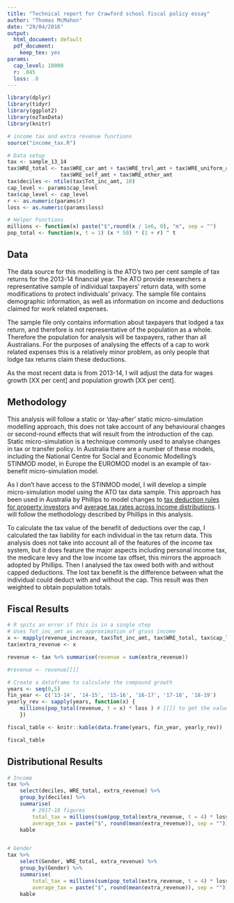```yaml
---
title: "Technical report for Crawford school fiscal policy essay"
author: "Thomas McMahon"
date: "29/04/2016"
output:
  html_document: default
  pdf_document:
    keep_tex: yes
params:
  cap_level: 10000
  r: .045
  loss: .8
---
```


```r
library(dplyr)
library(tidyr)
library(ggplot2)
library(ozTaxData)
library(knitr)

# income tax and extra revenue functions
source("income_tax.R")

# Data setup
tax <- sample_13_14
tax$WRE_total <- tax$WRE_car_amt + tax$WRE_trvl_amt + tax$WRE_uniform_amt +
                 tax$WRE_self_amt + tax$WRE_other_amt
tax$deciles <- ntile(tax$Tot_inc_amt, 10)
cap_level <- params$cap_level
tax$cap_level <- cap_level
r <- as.numeric(params$r)
loss <- as.numeric(params$loss)

# Helper Functions
millions <- function(x) paste("$",round(x / 1e6, 0), "m", sep = "")
pop_total <- function(x, t = 1) (x * 50) * (1 + r) ^ t

```

## Data

The data source for this modelling is the ATO's two per cent sample of tax
returns for the 2013-14 financial year. The ATO provide researchers a
representative sample of individual taxpayers' return data, with some
modifications to protect individuals' privacy. The sample file contains
demographic information, as well as information on income and deductions claimed
for work related expenses.

The sample file only contains information about taxpayers that lodged a tax
return, and therefore is not representative of the population as a whole.
Therefore the population for analysis will be taxpayers, rather than all
Australians. For the purposes of analysing the effects of a cap to work related
expenses this is a relatively minor problem, as only people that lodge tax
returns claim these deductions.

As the most recent data is from 2013-14, I will adjust the data for wages growth
[XX per cent] and population growth [XX per cent].

## Methodology

This analysis will follow a static or 'day-after' static micro-simulation 
modelling approach, this does not take account of any behavioural changes or 
second-round effects that will result from the introduction of the cap. Static 
micro-simulation is a technique commonly used to analyse changes in tax or 
transfer policy. In Australia there are a number of these models, including the 
National Centre for Social and Economic Modelling's STINMOD model, in Europe the
EUROMOD model is an example of tax-benefit micro-simulation model.

As I don't have access to the STINMOD model, I will develop a simple 
micro-simulation model using the ATO tax data sample. This approach has been 
used in Australia by Phillips to model changes to [tax deduction rules for 
property
investors](http://rsss.anu.edu.au/sites/default/files/Distributional_Modelling%20_Negative_Gearing_and_Capital_Gains.pdf)
and [average tax rates across income 
distributions](http://rsss.anu.edu.au/sites/default/files/Average_Tax_Rate_by_Income_Distribution_Australia.pdf).
I will follow the methodology described by Phillips in this analysis.

To calculate the tax value of the benefit of deductions over the cap, I 
calculated the tax liability for each individual in the tax return data. This 
analysis does not take into account all of the features of the income tax 
system, but it does feature the major aspects including personal income tax, the
medicare levy and the low income tax offset, this mirrors the approach adopted 
by Phillips. Then I analysed the tax owed both with and without capped
deductions. The lost tax benefit is the difference between what the individual
could deduct with and without the cap. This result was then weighted to obtain
population totals.

## Fiscal Results

```r
# R spits an error if this is in a single step
# Uses Tot_inc_amt as an approximation of gross income
x <- mapply(revenue_increase, tax$Tot_inc_amt, tax$WRE_total, tax$cap_level)
tax$extra_revenue <- x

revenue <- tax %>% summarise(revenue = sum(extra_revenue))

#revenue <- revenue[[]]

# Create a dataframe to calculate the compound growth
years <- seq(0,5)
fin_year <- c('13-14', '14-15', '15-16', '16-17', '17-18', '18-19')
yearly_rev <- sapply(years, function(x) {
    millions(pop_total(revenue, t = x) * loss ) # [[]] to get the value
    })

fiscal_table <- knitr::kable(data.frame(years, fin_year, yearly_rev))

fiscal_table
```

## Distributional Results

```r
# Income
tax %>% 
    select(deciles, WRE_total, extra_revenue) %>% 
    group_by(deciles) %>% 
    summarise(
        # 2017-18 figures
        total_tax = millions(sum(pop_total(extra_revenue, t = 4) * loss)), 
        average_tax = paste("$", round(mean(extra_revenue)), sep = "")) %>%
    kable


# Gender
tax %>% 
    select(Gender, WRE_total, extra_revenue) %>% 
    group_by(Gender) %>% 
    summarise(
        total_tax = millions(sum(pop_total(extra_revenue, t = 4) * loss)),
        average_tax = paste("$", round(mean(extra_revenue)), sep = "")) %>%
    kable
```
